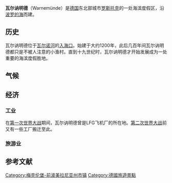 {{Infobox settlement
<!--See Template:Infobox Settlement for additional fields that may be available-->
<!--See the Table at Infobox Settlement for all fields and descriptions of usage-->
<!-- Basic info  ---------------->
|name                   = 瓦尔讷明德 <!-- at least one of the first two fields must be filled in -->
|official_name          = 
|other_name             =
|native_name            =  Warnemünde
|nickname               = 
|settlement_type        = [[罗斯托克|罗斯托克]]市辖区
|total_type             = <!-- to set a non-standard label for total area and population rows -->
|motto                  =
<!-- images and maps  ----------->
|image_skyline          = Aerial view Yacht Harbour Residence Rostock Yachthafenresidenz Hohe Düne 1.jpg
|image_caption          = 港口
|image_flag             = 
|flag_size              =
|image_seal             = 
|seal_size              =
|image_shield           = 
|shield_size            =
|image_blank_emblem     =
|blank_emblem_type      =
|blank_emblem_size      =
|image_map              = 
|mapsize                = 
|map_caption            = 
|image_map1             = 
|mapsize1               = 
|map_caption1           = 
|image_dot_map          =
|dot_mapsize            =
|dot_map_caption        =
|dot_x =  |dot_y =
|pushpin_map            =Germany 
|pushpin_label_position = <!-- the position of the pushpin label: left, right, top, bottom, none -->
|pushpin_map_caption    =
|pushpin_mapsize        =175
<!-- Location ------------------>
|subdivision_type       = Country
|subdivision_name       = {{flag|Germany}}
|subdivision_type1      = Region
|subdivision_name1      = [[梅克伦堡-前波美拉尼亚|梅克伦堡-前波美拉尼亚]]州
|subdivision_type2      = 
|subdivision_name2      = 
<!-- Smaller parts (e.g. boroughs of a city) and seat of government -->
|seat_type              =
|seat                   =
|parts_type             =
|parts_style            = <!-- =list (for list), coll (for collapsed list), para (for paragraph format)
                               Default is list if up to 5 items, coll if more than 5-->
|parts                  = <!-- parts text, or header for parts list -->
|p1                     =
|p2                     = <!-- etc. up to p50: for separate parts to be listed--> 
<!-- Politics ----------------->
|government_footnotes   =
|government_type        =
|leader_title           =
|leader_name            =  <!--add (no-break space) to leader names to disable automatic links-->
|leader_title1          =  
|leader_name1           =
|established_title      =  <!-- Settled -->
|established_date       = 
<!-- Area    --------------------->
|area_magnitude         = 
|unit_pref                = <!--Enter: Imperial, to display imperial  before metric-->
|area_footnotes           =
|area_total_km2           = 5.57 <!-- ALL fields with measurements are subject to automatic unit conversion-->
|area_land_km2            = <!--See table @ Template:Infobox Settlement for details on unit conversion-->
|area_water_km2           =
|area_total_sq_mi         =
|area_land_sq_mi          =
|area_water_sq_mi         =
|area_water_percent       =
<!-- Elevation -------------------------->
|elevation_footnotes    =  <!--for references: use <ref> tags-->
|elevation_m            = 
|elevation_ft           =
|elevation_max_m            = 
|elevation_max_ft           =
|elevation_min_m            = 
|elevation_min_ft           =
<!-- Population   ----------------------->
|population_as_of               =
|population_footnotes           =
|population_note                =
|population_total               =8441
|population_density_km2         = <!--For automatic calculation, any density field may contain: auto -->
|population_density_sq_mi       =
<!-- General information  --------------->
|timezone               = 
|utc_offset             = 
|timezone_DST           = 
|utc_offset_DST         = 
|coor_type              = <!-- can be used to specify what the coordinates refer to -->
|coordinates            = {{coord|54|10|N|12|05|E|region:DE|display=inline}}
|postal_code_type       =Postal code  <!-- enter ZIP code, Postcode, Post code, Postal code... -->
|postal_code            =18119
|area_code              =0381
|website                = [http://www.warnemünde.de www.warnemuende.de]
|footnotes              = 
}} 
'''瓦尔讷明德'''（Warnemünde）是[[德国|德国]]东北部城市[[罗斯托克|罗斯托克]]的一处海滨度假区，沿[[波罗的海|波罗的海]]而建。

==历史==
瓦尔讷明德位于[[瓦尔诺河|瓦尔诺河]]的[[入海口|入海口]]。始建于大约1200年，此后几百年间瓦尔讷明德都只是不被人注意的小渔村。直到十九世纪时，瓦尔讷明德才开始发展成为一处重要的海滨度假胜地。

{{wide image|Warnemünde Panorama.jpg|1700px}}

==气候==
{{Weather box
|location = 瓦尔讷明德
|single line = yes
|metric first = yes
|Jan high C = 2.2
|Feb high C = 2.9
|Mar high C = 6.1
|Apr high C = 10.0
|May high C = 15.6
|Jun high C = 18.9
|Jul high C = 20.5
|Aug high C = 20.7
|Sep high C = 17.5
|Oct high C = 12.9
|Nov high C = 7.5
|Dec high C = 3.9
|year high C = 11.6
|Jan mean C = 0.2
|Feb mean C = 0.7
|Mar mean C = 3.1
|Apr mean C = 6.3
|May mean C = 11.3
|Jun mean C = 15.0
|Jul mean C = 16.8
|Aug mean C = 16.7
|Sep mean C = 13.9
|Oct mean C = 9.9
|Nov mean C = 5.3
|Dec mean C = 1.9
|year mean C = 8.4
|Jan low C = -1.9
|Feb low C = -1.4
|Mar low C = 0.7
|Apr low C = 3.6
|May low C = 8.0
|Jun low C = 11.8
|Jul low C = 13.7
|Aug low C = 13.5
|Sep low C = 11.0
|Oct low C = 7.3
|Nov low C = 3.2
|Dec low C = -0.1
|year low C = 5.8
|Jan precipitation mm = 46
|Feb precipitation mm = 31
|Mar precipitation mm = 40
|Apr precipitation mm = 42
|May precipitation mm = 47
|Jun precipitation mm = 59
|Jul precipitation mm = 71
|Aug precipitation mm = 59
|Sep precipitation mm = 54
|Oct precipitation mm = 42
|Nov precipitation mm = 52
|Dec precipitation mm = 48
|year precipitation mm = 591
|Jan precipitation days = 10
|Feb precipitation days = 8
|Mar precipitation days = 10
|Apr precipitation days = 9
|May precipitation days = 8
|Jun precipitation days = 9
|Jul precipitation days = 10
|Aug precipitation days = 9
|Sep precipitation days = 9
|Oct precipitation days = 9
|Nov precipitation days = 11
|Dec precipitation days = 11
|year precipitation days = 113
|Jan sun = 37.2
|Feb sun = 64.4
|Mar sun = 108.5
|Apr sun = 174
|May sun = 244.9
|Jun sun = 246
|Jul sun = 232.5
|Aug sun = 226.3
|Sep sun = 156
|Oct sun = 105.4
|Nov sun = 54
|Dec sun = 37.2
|year sun = 1686.4
|source = Hong Kong Observatory<ref>{{cite web
|url = http://www.hko.gov.hk/wxinfo/climat/world/eng/europe/ger_pl/warnemunde_e.htm
|title = Climate Statistics for Warnemünde, Germany
|accessdate = 6 May 2012
|archive-date = 2009-04-09
|archive-url = https://web.archive.org/web/20090409164645/http://www.hko.gov.hk/wxinfo/climat/world/eng/europe/ger_pl/warnemunde_e.htm
|dead-url = no
}}</ref>
}}

==经济==
===工业===
在[[第一次世界大战|第一次世界大战]]期间，瓦尔讷明德曾是LFG飞机厂的所在地。[[第二次世界大战|第二次世界大战]]前又有一些工厂搬迁至此。
{{Gallery
|File:Rostock-Warnemuende.Hafen.J.jpg|瓦尔讷明德{{link-de|MV造船厂|MV Werften}}
}}
===旅游业===
{{Gallery
| title  =海滨浴场
| height = 120
| File:Warnemuende-strand-leuchtturm-teepott-2013.jpg|沙滩、{{link-de|茶壶 (瓦尔内明德)|Teepott Warnemünde|茶壶}}、灯塔
| File:Warnemuender Strand.jpg|沙滩
}}

==参考文献==
{{commons|Warnemünde}}
{{reflist}}

{{Authority control}}

[[Category:梅克伦堡-前波美拉尼亚州市镇|Category:梅克伦堡-前波美拉尼亚州市镇]]
[[Category:德國旅遊景點|Category:德國旅遊景點]]